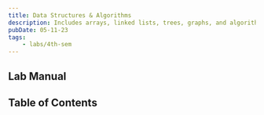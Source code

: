```yaml
---
title: Data Structures & Algorithms
description: Includes arrays, linked lists, trees, graphs, and algorithmic complexity.
pubDate: 05-11-23
tags:
	- labs/4th-sem
---
```



## Lab Manual

<PDFCard
	title="DSA Lab Manual"
	description="Distributed by Manipal Institute of Technology, Bengaluru."
	path="/files/dsa-lab-manual.pdf"
/>

## Table of Contents

<CardList collection="labs" path="dsa/" />
